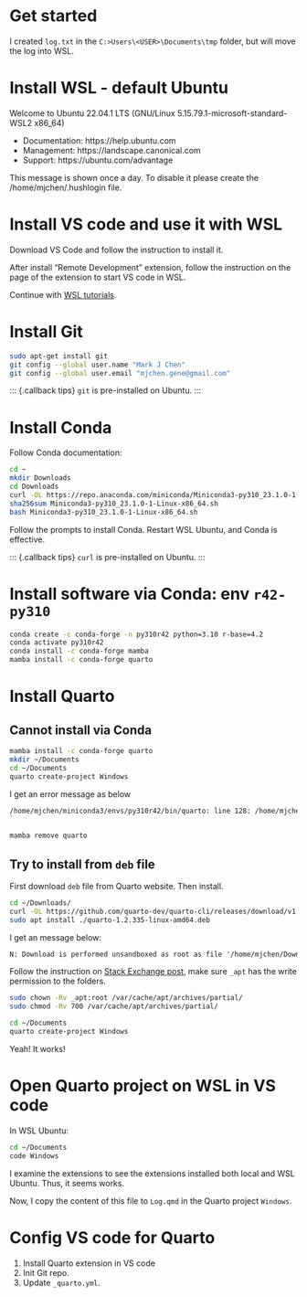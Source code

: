 # Get started

I created `log.txt` in the `C:>Users\<USER>\Documents\tmp` folder, but will move the log into WSL.

# Install WSL - default Ubuntu

Welcome to Ubuntu 22.04.1 LTS (GNU/Linux 5.15.79.1-microsoft-standard-WSL2 x86_64)

 * Documentation:  https://help.ubuntu.com
 * Management:     https://landscape.canonical.com
 * Support:        https://ubuntu.com/advantage

This message is shown once a day. To disable it please create the
/home/mjchen/.hushlogin file.

# Install VS code and use it with WSL

Download VS Code and follow the instruction to install it.

After install "Remote Development" extension, follow the instruction on the page of the extension to start VS code in WSL.

Continue with [WSL tutorials](https://learn.microsoft.com/en-us/windows/wsl/tutorials/wsl-vscode).

# Install Git

```bash
sudo apt-get install git
git config --global user.name "Mark J Chen"
git config --global user.email "mjchen.gene@gmail.com"
```

::: {.callback tips}
`git` is pre-installed on Ubuntu.
:::

# Install Conda

Follow Conda documentation:

```bash
cd ~
mkdir Downloads
cd Downloads
curl -OL https://repo.anaconda.com/miniconda/Miniconda3-py310_23.1.0-1-Linux-x86_64.sh
sha256sum Miniconda3-py310_23.1.0-1-Linux-x86_64.sh
bash Miniconda3-py310_23.1.0-1-Linux-x86_64.sh
```

Follow the prompts to install Conda. Restart WSL Ubuntu, and Conda is effective.

::: {.callback tips}
`curl` is pre-installed on Ubuntu.
:::

# Install software via Conda: env `r42-py310`

```bash
conda create -c conda-forge -n py310r42 python=3.10 r-base=4.2
conda activate py310r42
conda install -c conda-forge mamba
mamba install -c conda-forge quarto
```

# Install Quarto

## Cannot install via Conda

```bash
mamba install -c conda-forge quarto
mkdir ~/Documents
cd ~/Documents
quarto create-project Windows
```

I get an error message as below

```default
/home/mjchen/miniconda3/envs/py310r42/bin/quarto: line 128: /home/mjchen/miniconda3/envs/py310r42/bin/tools/deno: No such file or directory
`
```

```bash
mamba remove quarto
```

## Try to install from `deb` file

First download `deb` file from Quarto website. Then install.

```bash
cd ~/Downloads/
curl -OL https://github.com/quarto-dev/quarto-cli/releases/download/v1.2.335/quarto-1.2.335-linux-amd64.deb
sudo apt install ./quarto-1.2.335-linux-amd64.deb
```

I get an message below:

```default
N: Download is performed unsandboxed as root as file '/home/mjchen/Downloads/quarto-1.2.335-linux-amd64.deb' couldn't be accessed by user '_apt'. - pkgAcquire::Run (13: Permission denied)
```

Follow the instruction on [Stack Exchange post](https://askubuntu.com/questions/908800/what-does-this-apt-error-message-download-is-performed-unsandboxed-as-root), make sure `_apt` has the write permission to the folders.

```bash
sudo chown -Rv _apt:root /var/cache/apt/archives/partial/
sudo chmod -Rv 700 /var/cache/apt/archives/partial/
```

```bash
cd ~/Documents
quarto create-project Windows
```

Yeah! It works!

# Open Quarto project on WSL in VS code

In WSL Ubuntu:

```bash
cd ~/Documents
code Windows
```

I examine the extensions to see the extensions installed both local and WSL Ubuntu. Thus, it seems works.

Now, I copy the content of this file to `Log.qmd` in the Quarto project `Windows`.

# Config VS code for Quarto

1. Install Quarto extension in VS code
1. Init Git repo.
1. Update `_quarto.yml`.